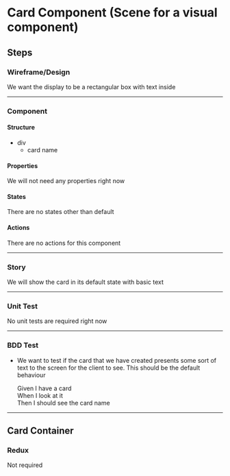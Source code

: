 # Card Component (Scene for a visual component)


## Steps 
### Wireframe/Design 
We want the display to be a rectangular box with text inside

***

### Component 
#### Structure
* div
    * card name

#### Properties
We will not need any properties right now

#### States
There are no states other than default

#### Actions
There are no actions for this component

***

### Story 
We will show the card in its default state with basic text

*** 

### Unit Test 
No unit tests are required right now

***

### BDD Test 
* We want to test if the card that we have created presents some
sort of text to the screen for the client to see. This should be
the default behaviour

    Given I have a card  
    When I look at it  
    Then I should see the card name

*** 
## Card Container 
### Redux 
Not required